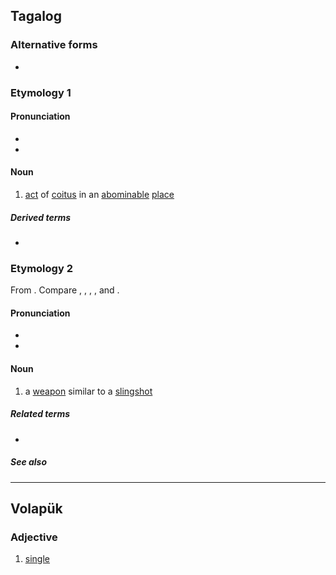 ==Tagalog==

===Alternative forms===
* {{alter|tl|balatic}} {{q|obsolete|Abecedario orthography}}

===Etymology 1===
====Pronunciation====
* {{hyph|tl|ba|la|tik}}
* {{tl-IPA|balatík}}

====Noun====
{{tl-noun|balatík|b={{tl-bay sc}}}}

# {{lb|tl|obsolete}} [[act]] of [[coitus]] in an [[abominable]] [[place]]

=====Derived terms=====
* {{l|tl|magbalatik}}

===Etymology 2===
From {{der|tl|poz-pro|*bala(n)tik||spring back suddenly; spring-set spear trap; the constellation Orion}}. Compare {{cog|ilo|balantik}}, {{cog|akl|baeatik}}, {{cog|ceb|balatik}}, {{cog|mbb|belatik}}, and {{cog|ms|belantik}}. 

====Pronunciation====
* {{hyph|tl|ba|la|tik}}
* {{tl-IPA}}

====Noun====
{{tl-noun|b={{tl-bay sc}}}}

# {{lb|tl|obsolete}} a [[weapon]] similar to a [[slingshot]]

=====Related terms=====
* {{l|tl|Balatik}}

=====See also=====
{{col3|tl|saltik|pilantik|paltik}}

----

==Volapük==

===Adjective===
{{head|vo|adjective}}

# [[single]]